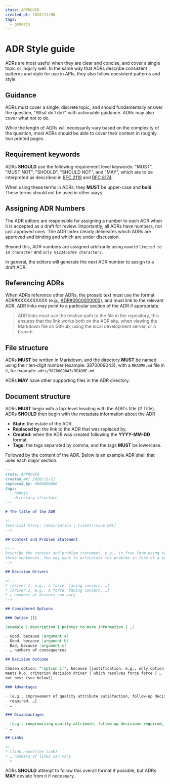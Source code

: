 ```yaml
---
state: APPROVED
created_at: 2020/11/08
tags:
  - genesis
---
```


# ADR Style guide

ADRs are most useful when they are clear and concise, and cover a single topic
or inquiry well. In the same way that ADRs describe consistent patterns and
style for use in APIs, they also follow consistent patterns and style.

## Guidance

ADRs must cover a single, discrete topic, and should fundamentally answer the
question, "What do I do?" with actionable guidance. ADRs may also cover what not
to do.

While the length of ADRs will necessarily vary based on the complexity of the
question, most ADRs should be able to cover their content in roughly two
printed pages.

## Requirement keywords

ADRs **SHOULD** use the following requirement level keywords: "MUST", "MUST NOT",
"SHOULD", "SHOULD NOT", and "MAY", which are to be interpreted as described in
[RFC 2119](https://www.ietf.org/rfc/rfc2119.txt) and [RFC 8174](https://www.ietf.org/rfc/rfc8174.txt).

When using these terms in ADRs, they **MUST** be upper-case and **bold**. These
terms should not be used in other ways.

## Assigning ADR Numbers

The ADR editors are responsible for assigning a number to each ADR when it is
accepted as a draft for review. Importantly, all ADRs have numbers, not just
approved ones. The ADR Index clearly delineates which ADRs are approved and
binding and which are under discussion.

Beyond this, ADR numbers are assigned arbitrarily using `nanoid`
`limited to 10 character` and `only 0123456789 characters`.

In general, the editors will generate the next ADR number to assign to a draft
ADR.

## Referencing ADRs

When ADRs reference other ADRs, the prosaic text must use the format
ADR#XXXXXXXXXX (e.g., [ADR#0000000000](../0000000000/index.mdx)), and must
link to the relevant ADR. ADR links may point to a particular section of the
ADR if appropriate.

> ADR links must use the relative path to the file in the repository, this
> ensures that the link works both on the ADR site, when viewing the Markdown
> file on GitHub, using the local development server, or a branch.

## File structure

ADRs **MUST** be written in Markdown, and the directory **MUST** be named using
their ten-digit number (example: 3870009043), with a `README.md` file in it, for
example: `adrs/3870009043/README.md`.

ADRs **MAY** have other supporting files in the ADR directory.

## Document structure

ADRs **MUST** begin with a top-level heading with the ADR's title (# Title).
ADRs **SHOULD** then begin with the metadata information about the ADR

- **State:** the estate of the ADR.
- **Replaced by:** the link to the ADR that was replaced by.
- **Created:** when the ADR was created following the **YYYY-MM-DD** format.
- **Tags:** the tags separated by comma, and the tags **MUST** be lowercase.

Followed by the content of the ADR. Below is an example ADR shell that uses
each major section:

```md
---
state: APPROVED
created_at: 2020/11/21
replaced_by: 0000000000
tags:
  - nodejs
  - directory structure
---

# The title of the ADR

<!--
Technical Story: [description | ticket/issue URL]
-->

## Context and Problem Statement

<!--
Describe the context and problem statement, e.g., in free form using two to
three sentences. You may want to articulate the problem in form of a question.
-->

## Decision Drivers

<!--
* [driver 1, e.g., a force, facing concern, …]
* [driver 2, e.g., a force, facing concern, …]
* … numbers of drivers can vary
-->

## Considered Options

### Option [1]

[example | description | pointer to more information | …]

- Good, because [argument a]
- Good, because [argument b]
- Bad, because [argument c]
- … numbers of consequences

## Decision Outcome

Chosen option: "[option 1]", because [justification. e.g., only option, which
meets k.o. criterion decision driver | which resolves force force | … | comes
out best (see below)].

### Advantages

- [e.g., improvement of quality attribute satisfaction, follow-up decisions
  required, …]
- …

### Disadvantages

- [e.g., compromising quality attribute, follow-up decisions required, …]
- …

## Links

<!--
* [link name](the link)
* … numbers of links can vary
-->
```

ADRs **SHOULD** attempt to follow this overall format if possible, but ADRs
**MAY** deviate from it if necessary.
